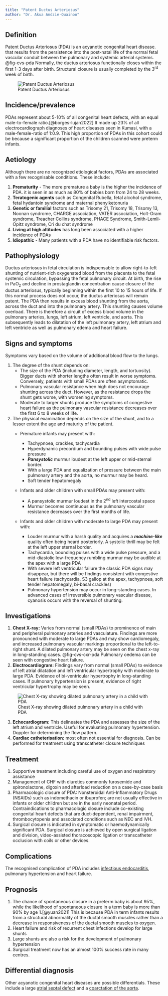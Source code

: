 ```yaml
---
title: "Patent Ductus Arteriosus"
author: "Dr. Akua Andzie-Quainoo"
---
```


## Definition

Patent Ductus Arteriosus (PDA) is an acyanotic congenital heart disease. that results from the
persistence into the post-natal life of the normal fetal vascular conduit between the pulmonary and
systemic arterial systems. @fig-cvs-pda Normally, the ductus arteriosus functionally closes within
the first 1-3 days after birth. Structural closure is usually completed by the 3^rd^ week of birth.

![Patent Ductus Arteriosus](images/cvs-pda.jpg){#fig-cvs-pda fig-align="center"}

## Incidence/prevalence

PDAs represent about 5-10% of all congenital heart defects, with an equal male-to-female
ratio.[@borges-lujan2022] It made up 23% of all electrocardiograph diagnoses of heart diseases seen
in Kumasi, with a male-female-ratio of 1:0.9. This high proportion of PDAs in this cohort could be
because a significant proportion of the children scanned were preterm infants.

## Aetiology

Although there are no recognized etiological factors, PDAs are associated with a few recognisable
conditions. These include:

1.  **Prematurity** - The more premature a baby is the higher the incidence of PDA. it is seen in as
    much as 80% of babies born from 24 to 28 weeks.
2.  **Teratogenic agents** such as Congenital Rubella, fetal alcohol syndrome, fetal hydantoin
    syndrome and maternal phenylketonuria
3.  **Genetic or familial** factors such as Trisomy 21, Trisomy 18, Trisomy 13, Noonan syndrome,
    CHARGE association, VATER association, Holt-Oram syndrome, Treacher Collins syndrome, PHACE
    Syndrome, Smith-Lemli-Opitz syndrome, Cri du chat syndrome
4.  **Living at high altitudes** has long been associated with a higher incidence of PDAs
5.  **Idiopathic** - Many patients with a PDA have no identifiable risk factors.

## Pathophysiology

Ductus arteriosus in fetal circulation is indispensable to allow right-to-left shunting of
nutrient-rich oxygenated blood from the placenta to the fetal systemic circulation, bypassing the
fetal pulmonary circuit. At birth, the rise in PaO~2~ and decline in prostaglandin concentration
cause closure of the ductus arteriosus, typically beginning within the first 10 to 15 hours of life.
If this normal process does not occur, the ductus arteriosus will remain patent. The PDA then
results in excess blood shunting from the aorta, across the duct and into the pulmonary artery. This
shunting causes volume overload. There is therefore a circuit of excess blood volume in the
pulmonary arteries, lungs, left atrium, left ventricle, and aorta. This subsequently leads to
dilatation of the left pulmonary artery, left atrium and left ventricle as well as pulmonary edema
and heart failure.

## Signs and symptoms

Symptoms vary based on the volume of additional blood flow to the lungs.

1.  The degree of the shunt depends on:
    -   The size of the PDA (including diameter, length, and tortuosity). Bigger ducts with shorter
        lengths often result in worse symptoms. Conversely, patients with small PDAs are often
        asymptomatic.
    -   Pulmonary vascular resistance when high does not encourage shunting across the duct.
        However, as the resistance drops the shunt gets worse, with worsening symptoms.
    -   Moderate to larger shunts produce the symptoms of congestive heart failure as the pulmonary
        vascular resistance decreases over the first 6 to 8 weeks of life.
2.  The physical examination depends on the size of the shunt, and to a lesser extent the age and
    maturity of the patient.
    -   Premature infants may present with:

        -   Tachypnoea, crackles, tachycardia
        -   Hyperdynamic precordium and bounding pulses with wide pulse pressure
        -   ***Pansystolic*** murmur loudest at the left upper or mid-sternal border.
        -   With a large PDA and equalization of pressure between the main pulmonary artery and the
            aorta, no murmur may be heard.
        -   Soft tender hepatomegaly

    -   Infants and older children with small PDAs may present with:

        -   A pansystolic murmur loudest in the 2^nd^ left intercostal space
        -   Murmur becomes continuous as the pulmonary vascular resistance decreases over the first
            months of life.

    -   Infants and older children with moderate to large PDA may present with:

        -   Louder murmur with a harsh quality and acquires a ***machine-like*** quality often being
            heard posteriorly. A systolic thrill may be felt at the left upper sternal border.
        -   Tachycardia, bounding pulses with a wide pulse pressure, and a mid-diastolic
            low-frequency rumbling murmur may be audible at the apex with a large PDA
        -   With severe left ventricular failure the classic PDA signs may disappear, but there will
            be findings consistent with congestive heart failure (tachycardia, S3 gallop at the
            apex, tachypnoea, soft tender hepatomegaly, bi-basal crackles)
        -   Pulmonary hypertension may occur in long-standing cases. In advanced cases of
            irreversible pulmonary vascular disease, cyanosis occurs with the reversal of shunting.

## Investigations

1.  **Chest X-ray:** Varies from normal (small PDAs) to prominence of main and peripheral pulmonary
    arteries and vasculature. Findings are more pronounced with moderate to large PDAs and may show
    cardiomegaly, and increased pulmonary vascular markings proportional to the left-to-right shunt.
    A dilated pulmonary artery may be seen on the chest x-ray in long-standing cases.
    @fig-cvs-cxr-pda Pulmonary oedema can be seen with congestive heart failure.
2.  **Electrocardiogram:** Findings vary from normal (small PDAs) to evidence of left atrial
    dilatation and left ventricular hypertrophy with moderate to large PDA. Evidence of
    bi-ventricular hypertrophy in long-standing cases. If pulmonary hypertension is present,
    evidence of right ventricular hypertrophy may be seen.

![Chest X-ray showing dilated pulmonary artery in a child with
PDA](images/cvs-cxr-pda.jpg){#fig-cvs-cxr-pda fig-align="center"}

3.  **Echocardiogram:** This delineates the PDA and assesses the size of the left atrium and
    ventricle. Useful for evaluating pulmonary hypertension. Doppler for determining the flow
    pattern.
4.  **Cardiac catheterisation:** most often not essential for diagnosis. Can be performed for
    treatment using transcatheter closure techniques

## Treatment

1.  Supportive treatment including careful use of oxygen and respiratory assistance
2.  Management of CHF with diuretics commonly furosemide and spironolactone, digoxin and afterload
    reduction on a case-by-case basis
3.  Pharmacologic closure of PDA: Nonsteroidal Anti-Inflammatory Drugs (NSAIDs) such as indomethacin
    or ibuprofen; are not usually effective in infants or older children but are in the early
    neonatal period. Contraindications to pharmacologic closure include co-existing congenital heart
    defects that are duct-dependent, renal impairment, thrombocytopenia and associated conditions
    such as NEC and IVH.
4.  Surgical closure is indicated in symptomatic or haemodynamically significant PDA. Surgical
    closure is achieved by open surgical ligation and division, video-assisted thoracoscopic
    ligation or transcatheter occlusion with coils or other devices.

## Complications

The recognised complication of PDA includes [infectious endocarditis](cvs-inf-endo.qmd), pulmonary hypertension and
heart failure.

## Prognosis

1.  The chance of spontaneous closure in a preterm baby is about 95%, while the likelihood of
    spontaneous closure in a term baby is more than 90% by age 1.[@yuan2021] This is because PDA in
    term infants results from a structural abnormality of the ductal smooth muscles rather than a
    decrease in responsiveness of the ductal smooth muscles to oxygen.
2.  Heart failure and risk of recurrent chest infections develop for large shunts
3.  Large shunts are also a risk for the development of pulmonary hypertension
4.  Surgical treatment now has an almost 100% success rate in many centres.

## Differential diagnosis

Other acyanotic congenital heart diseases are possible differentials. These include a large [atrial
septal defect](cvs-asd.qmd) and a [coarctation of the aorta](cvs-coa.qmd).

